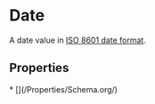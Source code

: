 # Date

A date value in <a href="http://en.wikipedia.org/wiki/ISO_8601">ISO 8601 date format</a>.

## Properties

<Grid>
* [](/Properties/Schema.org/)

</Grid>

